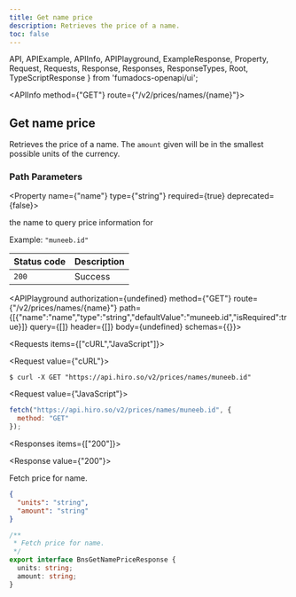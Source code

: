 ```yaml
---
title: Get name price
description: Retrieves the price of a name.
toc: false
---
```


  API,
  APIExample,
  APIInfo,
  APIPlayground,
  ExampleResponse,
  Property,
  Request,
  Requests,
  Response,
  Responses,
  ResponseTypes,
  Root,
  TypeScriptResponse
} from 'fumadocs-openapi/ui';

<Root baseUrl="https://api.hiro.so">

<API>

<APIInfo method={"GET"} route={"/v2/prices/names/{name}"}>

## Get name price

Retrieves the price of a name. The `amount` given will be in the smallest possible units of the currency.
### Path Parameters

<Property name={"name"} type={"string"} required={true} deprecated={false}>

the name to query price information for

<span>Example: `"muneeb.id"`</span>

</Property>

| Status code | Description |
| :------ | :------ |
| `200` | Success |

<APIPlayground authorization={undefined} method={"GET"} route={"/v2/prices/names/{name}"} path={[{"name":"name","type":"string","defaultValue":"muneeb.id","isRequired":true}]} query={[]} header={[]} body={undefined} schemas={{}}>

</APIPlayground>

</APIInfo>

<APIExample>

<Requests items={["cURL","JavaScript"]}>

<Request value={"cURL"}>

```terminal
$ curl -X GET "https://api.hiro.so/v2/prices/names/muneeb.id"
```

</Request>

<Request value={"JavaScript"}>

```js
fetch("https://api.hiro.so/v2/prices/names/muneeb.id", {
  method: "GET"
});
```

</Request>

</Requests>

<Responses items={["200"]}>

<Response value={"200"}>

Fetch price for name.

<ResponseTypes>

<ExampleResponse>

```json
{
  "units": "string",
  "amount": "string"
}
```

</ExampleResponse>

<TypeScriptResponse>

```ts
/**
 * Fetch price for name.
 */
export interface BnsGetNamePriceResponse {
  units: string;
  amount: string;
}
```

</TypeScriptResponse>

</ResponseTypes>

</Response>

</Responses>

</APIExample>

</API>

</Root>

